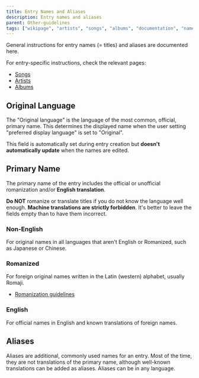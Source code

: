 ---
title: Entry Names and Aliases
description: Entry names and aliases
parent: Other-guidelines
tags: ["wikipage", "artists", "songs", "albums", "documentation", "names", "languages", "vocadb"]
---


General instructions for entry names (= titles) and aliases are documented here.

For entry-specific instructions, check the relevant pages:
- [Songs](/docs/song-entry-editing#names)
- [Artists](/docs/artist-entry-editing#names)
- [Albums](/docs/album-entry-editing#names)

<RuleEmbed ruleId={7} />

## Original Language

<RuleEmbed ruleId={24} />

The "Original language" is the language of the most common, official, primary name. This determines the displayed name when the user setting "preferred display language" is set to "Original".

This field is automatically set during entry creation but **doesn't automatically update** when the names are edited.

<RuleEmbed ruleId={25} />

## Primary Name

The primary name of the entry includes the official or unofficial romanization and/or **English translation**. 

<RuleEmbed ruleId={26} />

**Do NOT** romanize or translate titles if you do not know the language well enough. **Machine translations are strictly forbidden**. It's better to leave the fields empty than to have them incorrect.

<RuleEmbed ruleId={30} />

<RuleEmbed ruleId={8} />

<RuleEmbed ruleId={29} />

### Non-English

For original names in all languages that aren't English or Romanized, such as Japanese or Chinese.

### Romanized

For foreign original names written in the Latin (western) alphabet, usually Romaji.

- [Romanization guidelines](/docs/romanization-guidelines)

### English

For official names in English and known translations of foreign names.

## Aliases

Aliases are additional, commonly used names for an entry. Most of the time, they are not translations of the primary name, although well-known translations can be added as aliases. Aliases can be in any language.